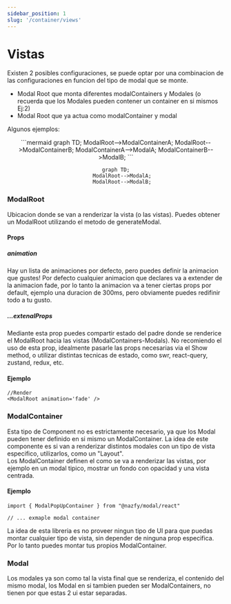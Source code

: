 ```yaml
---
sidebar_position: 1
slug: '/container/views'
---
```


# Vistas

Existen 2 posibles configuraciones, se puede optar por una combinacion de las configuraciones en funcion del tipo de modal que se monte.
- Modal Root que monta diferentes modalContainers y Modales (o recuerda que los Modales pueden contener un container en si mismos Ej:2)
- Modal Root que ya actua como modalContainer y modal

Algunos ejemplos:
<div align='center' style={{display: 'flex', justifyContent: 'center', alignItems: 'center', gap: '2rem'}}>
```mermaid
graph TD;
    ModalRoot-->ModalContainerA;
    ModalRoot-->ModalContainerB;
    ModalContainerA-->ModalA;
    ModalContainerB-->ModalB;
```

```mermaid
graph TD;
    ModalRoot-->ModalA;
    ModalRoot-->ModalB;
```
</div>

### ModalRoot

Ubicacion donde se van a renderizar la vista (o las vistas). Puedes obtener un ModalRoot utilizando el metodo de generateModal.

#### Props

##### animation
Hay un lista de animaciones por defecto, pero puedes definir la animacion que gustes! Por defecto cualquier animacion que declares va a extender de la animacion fade, por lo tanto la animacion va a tener ciertas props por default, ejemplo una duracion de 300ms, pero obviamente puedes redifinir todo a tu gusto.

##### ...extenalProps
Mediante esta prop puedes compartir estado del padre donde se renderice el ModalRoot hacia las vistas (ModalContainers-Modals).
No recomiendo el uso de esta prop, idealmente pasarle las props necesarias via el Show method, o utilizar distintas tecnicas de estado, como swr, react-query, zustand, redux, etc.

#### Ejemplo

```tsx
//Render
<ModalRoot animation='fade' />
```

### ModalContainer
Esta tipo de Component no es estrictamente necesario, ya que los Modal pueden tener definido en si mismo un ModalContainer. La idea de este componente es si van a renderizar distintos modales con un tipo de vista especifico, utilizarlos, como un "Layout".<br/>
Los ModalContainer definen el como se va a renderizar las vistas, por ejemplo en un modal tipico, mostrar un fondo con opacidad y una vista centrada.<br/>
#### Ejemplo
```tsx
import { ModalPopUpContainer } from "@nazfy/modal/react"
 
// ... exmaple modal container
```
La idea de esta libreria es no proveer ningun tipo de UI para que puedas montar cualquier tipo de vista, sin depender de ninguna prop especifica. Por lo tanto puedes montar tus propios ModalContainer.

### Modal
Los modales ya son como tal la vista final que se renderiza, el contenido del mismo modal, los Modal en si tambien pueden ser ModalContainers, no tienen por que estas 2 ui estar separadas.